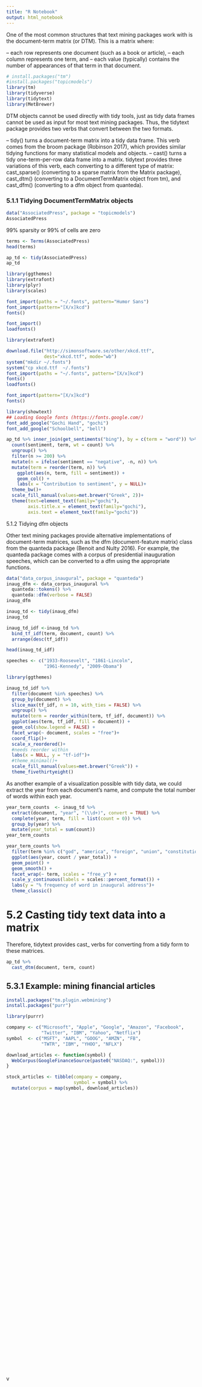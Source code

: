 ```yaml
---
title: "R Notebook"
output: html_notebook
---
```

One of the most common structures that text mining packages work with is the document-term matrix (or DTM). This is a matrix where:

-- each row represents one document (such as a book or article),
-- each column represents one term, and
-- each value (typically) contains the number of appearances of that term in that document.
```r
# install.packages("tm")
#install.packages("topicmodels")
library(tm)
library(tidyverse)
library(tidytext)
library(MetBrewer)
```

DTM objects cannot be used directly with tidy tools, just as tidy data frames cannot be used as input for most text mining packages. Thus, the tidytext package provides two verbs that convert between the two formats.

-- tidy() turns a document-term matrix into a tidy data frame. This verb comes from the broom package (Robinson 2017), which provides similar tidying functions for many statistical models and objects.
-- cast() turns a tidy one-term-per-row data frame into a matrix. tidytext provides three variations of this verb, each converting to a different type of matrix: 
    cast_sparse() (converting to a sparse matrix from the Matrix package), 
    cast_dtm() (converting to a DocumentTermMatrix object from tm), and 
    cast_dfm() (converting to a dfm object from quanteda).

### 5.1.1 Tidying DocumentTermMatrix objects
```r
data("AssociatedPress", package = "topicmodels")
AssociatedPress
```
99% sparsity or 99% of cells are zero
```r
terms <- Terms(AssociatedPress)
head(terms)
```
```r
ap_td <- tidy(AssociatedPress)
ap_td
```

```r
library(ggthemes)
library(extrafont)
library(plyr)
library(scales)
```

```r
font_import(paths = "~/.fonts", pattern="Humor Sans")
font_import(pattern="[X/x]kcd")
fonts()
```
```r
font_import()
loadfonts()
```

```r
library(extrafont)

download.file("http://simonsoftware.se/other/xkcd.ttf",
              dest="xkcd.ttf", mode="wb")
system("mkdir ~/.fonts")
system("cp xkcd.ttf  ~/.fonts")
font_import(paths = "~/.fonts", pattern="[X/x]kcd")
fonts()
loadfonts()

font_import(pattern="[X/x]kcd")
fonts()
```
```r
library(showtext)
## Loading Google fonts (https://fonts.google.com/)
font_add_google("Gochi Hand", "gochi")
font_add_google("Schoolbell", "bell")
```


```r
ap_td %>% inner_join(get_sentiments("bing"), by = c(term = "word")) %>%
  count(sentiment, term, wt = count) %>%
  ungroup() %>%
  filter(n >= 200) %>%
  mutate(n = ifelse(sentiment == "negative", -n, n)) %>%
  mutate(term = reorder(term, n)) %>%
    ggplot(aes(n, term, fill = sentiment)) +
    geom_col() +
    labs(x = "Contribution to sentiment", y = NULL)+
  theme_bw()+
  scale_fill_manual(values=met.brewer("Greek", 2))+
  theme(text=element_text(family="gochi"),
        axis.title.x = element_text(family="gochi"),
        axis.text = element_text(family="gochi"))


```
5.1.2 Tidying dfm objects

Other text mining packages provide alternative implementations of document-term matrices, such as the dfm (document-feature matrix) class from the quanteda package (Benoit and Nulty 2016). For example, the quanteda package comes with a corpus of presidential inauguration speeches, which can be converted to a dfm using the appropriate functions.
```r
data("data_corpus_inaugural", package = "quanteda")
inaug_dfm <- data_corpus_inaugural %>%
  quanteda::tokens() %>%
  quanteda::dfm(verbose = FALSE)
inaug_dfm
```

```r
inaug_td <- tidy(inaug_dfm)
inaug_td
```

```r
inaug_td_idf <-inaug_td %>%
  bind_tf_idf(term, document, count) %>%
  arrange(desc(tf_idf))

head(inaug_td_idf)
```

```r
speeches <- c("1933-Roosevelt", "1861-Lincoln",
              "1961-Kennedy", "2009-Obama")

library(ggthemes)
```



```r
inaug_td_idf %>%
  filter(document %in% speeches) %>%
  group_by(document) %>%
  slice_max(tf_idf, n = 10, with_ties = FALSE) %>%
  ungroup() %>%
  mutate(term = reorder_within(term, tf_idf, document)) %>%
  ggplot(aes(term, tf_idf, fill = document)) +
  geom_col(show.legend = FALSE) +
  facet_wrap(~ document, scales = "free")+
  coord_flip()+
  scale_x_reordered()+ 
  #needs reorder within
  labs(x = NULL, y = "tf-idf")+
  #theme_minimal()+
  scale_fill_manual(values=met.brewer("Greek")) +
  theme_fivethirtyeight()
```
As another example of a visualization possible with tidy data, we could extract the year from each document’s name, and compute the total number of words within each year.
```r
year_term_counts  <- inaug_td %>%
  extract(document, "year", "(\\d+)", convert = TRUE) %>%
  complete(year, term, fill = list(count = 0)) %>%
  group_by(year) %>%
  mutate(year_total = sum(count))
year_term_counts 
```


```r
year_term_counts %>%
  filter(term %in% c("god", "america", "foreign", "union", "constitution", "freedom")) %>%
  ggplot(aes(year, count / year_total)) +
  geom_point() +
  geom_smooth() +
  facet_wrap(~ term, scales = "free_y") +
  scale_y_continuous(labels = scales::percent_format()) +
  labs(y = "% frequency of word in inaugural address")+
  theme_classic()
```

# 5.2 Casting tidy text data into a matrix

Therefore, tidytext provides cast_ verbs for converting from a tidy form to these matrices.
```r
ap_td %>%
  cast_dtm(document, term, count)
```
## 5.3.1 Example: mining financial articles
```r
install.packages("tm.plugin.webmining")
install.packages("purr")

library(purrr)

company <- c("Microsoft", "Apple", "Google", "Amazon", "Facebook",
             "Twitter", "IBM", "Yahoo", "Netflix")
symbol  <- c("MSFT", "AAPL", "GOOG", "AMZN", "FB", 
             "TWTR", "IBM", "YHOO", "NFLX")

download_articles <- function(symbol) {
  WebCorpus(GoogleFinanceSource(paste0("NASDAQ:", symbol)))
}

stock_articles <- tibble(company = company,
                         symbol = symbol) %>%
  mutate(corpus = map(symbol, download_articles))
```

```r

```

```r

```

```r

```


```r

```

```r

```

```r

```


```r

```

```r

```

```r

```


```r

```

```r

```

```r

```


```r

```

```r

```

```r

```


```r

```

```r

```

```r

```


```r

```

```r

```

```r

```


```r

```

```r

```

```r

```


```r

```

```r

```

```r

```


```r

```

```r

```

```r

```


```r

```

```r

```

```r

```


```r

```

```r

```

```r

```


```r

```

```r

```

```r

```


```r

```

```r

```

```r

```


```r

```

```r

```

```r

```


```r

```

```r

```

```r

```


```r

```

```r

```

```r

```


```r

```

```r

```
v